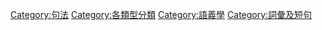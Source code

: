 [[Category:句法|Category:句法]]
[[Category:各類型分類|Category:各類型分類]]
[[Category:語義學|Category:語義學]]
[[Category:詞彙及短句|Category:詞彙及短句]]